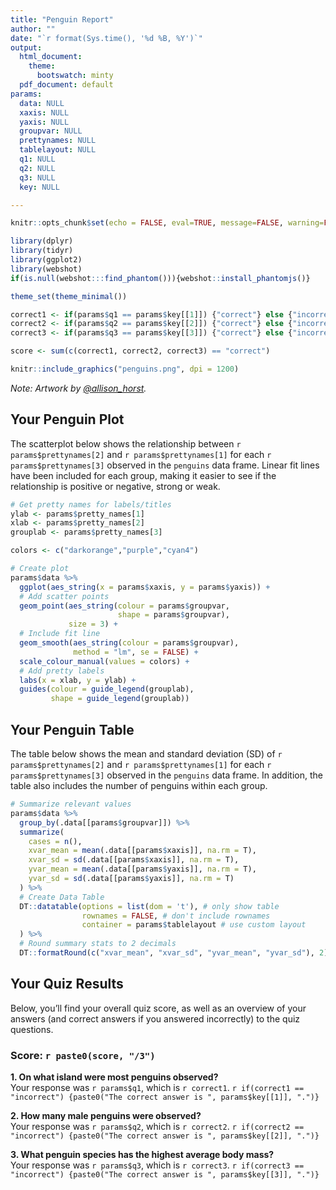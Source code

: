```yaml
---
title: "Penguin Report"
author: ""
date: "`r format(Sys.time(), '%d %B, %Y')`"
output: 
  html_document:
    theme:
      bootswatch: minty
  pdf_document: default
params:
  data: NULL
  xaxis: NULL
  yaxis: NULL
  groupvar: NULL
  prettynames: NULL
  tablelayout: NULL
  q1: NULL
  q2: NULL
  q3: NULL
  key: NULL

---
```


```r
knitr::opts_chunk$set(echo = FALSE, eval=TRUE, message=FALSE, warning=FALSE)

library(dplyr)
library(tidyr)
library(ggplot2)
library(webshot) 
if(is.null(webshot:::find_phantom())){webshot::install_phantomjs()}

theme_set(theme_minimal())

correct1 <- if(params$q1 == params$key[[1]]) {"correct"} else {"incorrect"}
correct2 <- if(params$q2 == params$key[[2]]) {"correct"} else {"incorrect"}
correct3 <- if(params$q3 == params$key[[3]]) {"correct"} else {"incorrect"}

score <- sum(c(correct1, correct2, correct3) == "correct")
```

```r
knitr::include_graphics("penguins.png", dpi = 1200)
```

*Note: Artwork by [\@allison_horst](https://allisonhorst.github.io/palmerpenguins/articles/art.html).*  

## Your Penguin Plot  

The scatterplot below shows the relationship between `r params$prettynames[2]` and `r params$prettynames[1]` for each `r params$prettynames[3]` observed in the ``penguins`` data frame. Linear fit lines have been included for each group, making it easier to see if the relationship is positive or negative, strong or weak.

```r
# Get pretty names for labels/titles
ylab <- params$pretty_names[1]
xlab <- params$pretty_names[2]
grouplab <- params$pretty_names[3]

colors <- c("darkorange","purple","cyan4")

# Create plot
params$data %>%
  ggplot(aes_string(x = params$xaxis, y = params$yaxis)) +
  # Add scatter points
  geom_point(aes_string(colour = params$groupvar,
                        shape = params$groupvar),
             size = 3) +
  # Include fit line
  geom_smooth(aes_string(colour = params$groupvar), 
              method = "lm", se = FALSE) +
  scale_colour_manual(values = colors) +
  # Add pretty labels
  labs(x = xlab, y = ylab) +
  guides(colour = guide_legend(grouplab),
         shape = guide_legend(grouplab))


```

\newpage

## Your Penguin Table

The table below shows the mean and standard deviation (SD) of `r params$prettynames[2]` and `r params$prettynames[1]` for each `r params$prettynames[3]` observed in the ``penguins`` data frame. In addition, the table also includes the number of penguins within each group.

```r
# Summarize relevant values
params$data %>%
  group_by(.data[[params$groupvar]]) %>%
  summarize(
    cases = n(),
    xvar_mean = mean(.data[[params$xaxis]], na.rm = T),
    xvar_sd = sd(.data[[params$xaxis]], na.rm = T),
    yvar_mean = mean(.data[[params$yaxis]], na.rm = T),
    yvar_sd = sd(.data[[params$yaxis]], na.rm = T)
  ) %>%
  # Create Data Table
  DT::datatable(options = list(dom = 't'), # only show table
                rownames = FALSE, # don't include rownames
                container = params$tablelayout # use custom layout
  ) %>%
  # Round summary stats to 2 decimals
  DT::formatRound(c("xvar_mean", "xvar_sd", "yvar_mean", "yvar_sd"), 2)


```

## Your Quiz Results

Below, you'll find your overall quiz score, as well as an overview of your answers (and correct answers if you answered incorrectly) to the quiz questions.

### Score: `r paste0(score, "/3")`  

**1. On what island were most penguins observed?**  
Your response was `r params$q1`, which is `r correct1`. `r if(correct1 == "incorrect") {paste0("The correct answer is ", params$key[[1]], ".")}`  

**2. How many male penguins were observed?**  
Your response was `r params$q2`, which is `r correct2`. `r if(correct2 == "incorrect") {paste0("The correct answer is ", params$key[[2]], ".")}`  

**3. What penguin species has the highest average body mass?**  
Your response was `r params$q3`, which is `r correct3`. `r if(correct3 == "incorrect") {paste0("The correct answer is ", params$key[[3]], ".")}`

